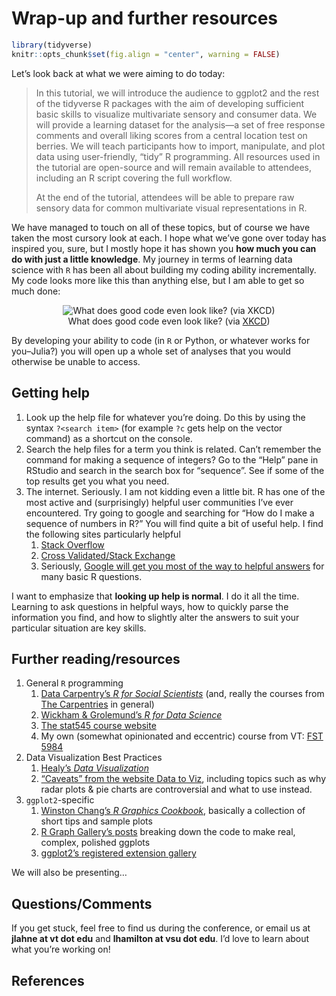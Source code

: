 # Wrap-up and further resources

```r
library(tidyverse)
knitr::opts_chunk$set(fig.align = "center", warning = FALSE)
```

Let's look back at what we were aiming to do today:

> In this tutorial, we will introduce the audience to ggplot2 and the rest of the tidyverse R packages with the aim of developing sufficient basic skills to visualize multivariate sensory and consumer data. We will provide a learning dataset for the analysis—a set of free response comments and overall liking scores from a central location test on berries. We will teach participants how to import, manipulate, and plot data using user-friendly, “tidy” R programming. All resources used in the tutorial are open-source and will remain available to attendees, including an R script covering the full workflow.
> 
> At the end of the tutorial, attendees will be able to prepare raw sensory data for common multivariate visual representations in R.

We have managed to touch on all of these topics, but of course we have taken the most cursory look at each.  I hope what we've gone over today has inspired you, sure, but I mostly hope it has shown you **how much you can do with just a little knowledge**.  My journey in terms of learning data science with `R` has been all about building my coding ability incrementally.  My code looks more like this than anything else, but I am able to get so much done:

<center>

![What does good code even look like? (via [XKCD](https://xkcd.com/844/))](img/xkcd_844_good_code.png)

</center>

By developing your ability to code (in `R` or Python, or whatever works for you--Julia?) you will open up a whole set of analyses that you would otherwise be unable to access.

## Getting help

1.  Look up the help file for whatever you're doing. Do this by using the syntax `?<search item>` (for example `?c` gets help on the vector command) as a shortcut on the console.
2.  Search the help files for a term you think is related. Can't remember the command for making a sequence of integers? Go to the "Help" pane in RStudio and search in the search box for "sequence". See if some of the top results get you what you need.
3.  The internet. Seriously. I am not kidding even a little bit. R has one of the most active and (surprisingly) helpful user communities I've ever encountered. Try going to google and searching for "How do I make a sequence of numbers in R?" You will find quite a bit of useful help. I find the following sites particularly helpful
    1.  [Stack Overflow](https://stackoverflow.com/questions/tagged/r)
    2.  [Cross Validated/Stack Exchange](https://stats.stackexchange.com/questions/tagged/r)
    3.  Seriously, [Google will get you most of the way to helpful answers](https://is.gd/80V5zF) for many basic R questions.

I want to emphasize that **looking up help is normal**. I do it all the time. Learning to ask questions in helpful ways, how to quickly parse the information you find, and how to slightly alter the answers to suit your particular situation are key skills.

## Further reading/resources

1.  General `R` programming
    1.  [Data Carpentry's *R for Social Scientists*](https://datacarpentry.org/r-socialsci/) (and, really the courses from [The Carpentries](https://carpentries.org/) in general)
    2.  [Wickham & Grolemund's *R for Data Science*](https://r4ds.had.co.nz/)
    3.  [The stat545 course website](https://stat545.com/)
    4.  My own (somewhat opinionated and eccentric) course from VT: [FST 5984](https://jlahne.github.io/food-data-science-2022/)
2.  Data Visualization Best Practices
    1.  [Healy's *Data Visualization*](https://socviz.co/)
    2.  ["Caveats" from the website Data to Viz](https://www.data-to-viz.com/caveats.html), including topics such as why radar plots & pie charts are controversial and what to use instead.
3. `ggplot2`-specific
    1.  [Winston Chang's *R Graphics Cookbook*](https://r-graphics.org/), basically a collection of short tips and sample plots
    2.  [R Graph Gallery's posts](https://r-graph-gallery.com/index.html) breaking down the code to make real, complex, polished ggplots
    3.  [ggplot2's registered extension gallery](https://exts.ggplot2.tidyverse.org/)

We will also be presenting...
  
## Questions/Comments

If you get stuck, feel free to find us during the conference, or email us at **jlahne at vt dot edu** and **lhamilton at vsu dot edu**.  I'd love to learn about what you're working on! 

## References

